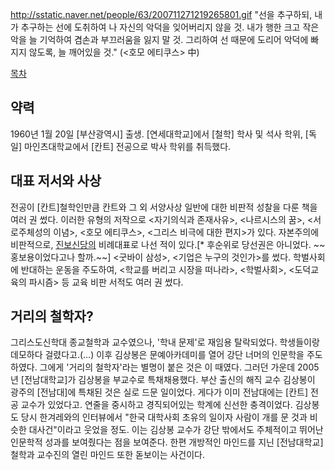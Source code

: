 http://sstatic.naver.net/people/63/200711271219265801.gif
"선을 추구하되, 내가 추구하는 선에 도취하여 나 자신의 악덕을 잊어버리지 않을 것. 내가 행한 크고 작은 악을 늘 기억하여 겸손과 부끄러움을 잃지 말 것. 그리하여 선 때문에 도리어 악덕에 빠지지 않도록, 늘 깨어있을 것." (<호모 에티쿠스> 中)

[[목차]]

== 약력 ==
1960년 1월 20일 [부산광역시] 출생. [연세대학교]에서 [철학] 학사 및 석사 학위, [독일] 마인츠대학교에서 [칸트] 전공으로 박사 학위를 취득했다. 

== 대표 저서와 사상 ==
전공이 [칸트]철학인만큼 칸트와 그 외 서양사상 일반에 대한 비판적 성찰을 다룬 책을 여러 권 썼다. 이러한 유형의 저작으로 <자기의식과 존재사유>, <나르시스의 꿈>, <서로주체성의 이념>, <호모 에티쿠스>, <그리스 비극에 대한 편지>가 있다. 자본주의에 비판적으로, [[진보신당]]의 비례대표로 나선 적이 있다.[* 후순위로 당선권은 아니었다. ~~홍보용이었다고나 할까.~~] <굿바이 삼성>, <기업은 누구의 것인가>를 썼다. 학벌사회에 반대하는 운동을 주도하여, <학교를 버리고 시장을 떠나라>, <학벌사회>, <도덕교육의 파시즘> 등 교육 비판 서적도 여러 권 썼다.

== 거리의 철학자? ==
그리스도신학대 종교철학과 교수였으나, '학내 문제'로 재임용 탈락되었다. 학생들이랑 데모하다 걸렸다고.(…) 이후 김상봉은 문예아카데미를 열어 강단 너머의 인문학을 주도하였다. 그에게 '거리의 철학자'라는 별명이 붙은 것은 이 때였다. 
그러던 가운데 2005년 [전남대학교]가 김상봉을 부교수로 특채채용했다. 부산 출신의 해직 교수 김상봉이 광주의 [전남대]에 특채된 것은 실로 드문 일이었다. 게다가 이미 전남대에는 [칸트] 전공 교수가 있었다고. 연줄을 중시하고 경직되어있는 학계에 신선한 충격이었다. 김상봉도 당시 한겨레와의 인터뷰에서 "한국 대학사회 초유의 일이자 사람이 개를 문 것과 비슷한 대사건"이라고 웃었을 정도.
이는 김상봉 교수가 강단 밖에서도 주체적이고 뛰어난 인문학적 성과를 보여줬다는 점을 보여준다. 한편 개방적인 마인드를 지닌 [전남대학교] 철학과 교수진의 열린 마인드 또한 돋보이는 사건이다.
